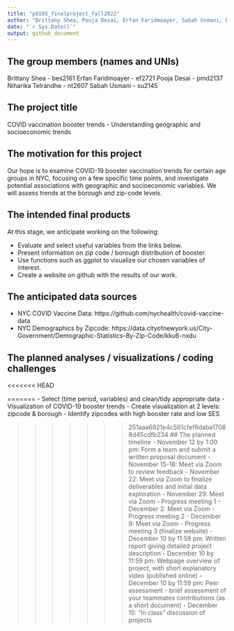 ```yaml
---
title: "p8105_finalproject_fall2022"
author: "Brittany Shea, Pooja Desai, Erfan Faridmoayer, Sabah Usmani, Niharika Telrandhe"
date: "`r Sys.Date()`"
output: github_document
---
```


## The group members (names and UNIs)
Brittany Shea - bes2161
Erfan Faridmoayer - ef2721
Pooja Desai - pmd2137
Niharika Telrandhe - nt2607
Sabah Usmani - su2145
 
## The project title
COVID vaccination booster trends - Understanding geographic and socioeconomic trends
 
## The motivation for this project
Our hope is to examine COVID-19 booster vaccination trends for certain age groups in NYC, focusing on a few specific time points, and investigate potential associations with geographic and socioeconomic variables. We will assess trends at the borough and zip-code levels.
 
## The intended final products
At this stage, we anticipate working on the following:

- Evaluate and select useful variables from the links below.
- Present information on zip code / borough distribution of booster.
- Use functions such as ggplot to visualize our chosen variables of interest.
- Create a website on github with the results of our work. 
 
## The anticipated data sources
 -  NYC COVID Vaccine Data:  https://github.com/nychealth/covid-vaccine-data 
 - NYC Demographics by Zipcode: https://data.cityofnewyork.us/City-Government/Demographic-Statistics-By-Zip-Code/kku6-nxdu 

## The planned analyses / visualizations / coding challenges
<<<<<<< HEAD


=======
  - Select (time period, variables) and clean/tidy appropriate data
  - Visualization of COVID-19 booster trends 
  - Create visualization at 2 levels: zipcode & borough 
  - Identify zipcodes with high booster rate and low SES
 
>>>>>>> 251aaa6921e4c561cfef6daba17088d45cdfb234
## The planned timeline
  - November 12 by 1:00 pm:	Form a team and submit a	written proposal document
  - November 15-18:	Meet via Zoom to review feedback 
  - November 22: Meet via Zoom to finalize deliverables and initial data exploration
  - November 29: Meet via Zoom - Progress meeting 1
  - December 2: Meet via Zoom - Progress meeting 2
  - December 9: Meet via Zoom - Progress meeting 3 (finalize website)
  - December 10 by 11:59 pm: Written report giving detailed project description
  - December 10 by 11:59 pm: Webpage overview of project, with short explanatory video (published online)
  - December 10 by 11:59 pm:	Peer assessment	- brief assessment of your teammates contributions (as a short document)
  - December 15:	“In class” discussion of projects

